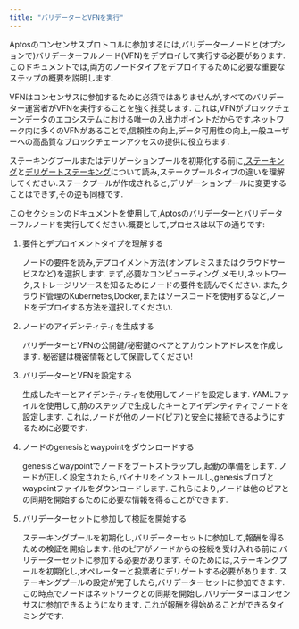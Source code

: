 ```yaml
---
title: "バリデーターとVFNを実行"
---
```


Aptosのコンセンサスプロトコルに参加するには,バリデーターノードと(オプションで)バリデーターフルノード(VFN)をデプロイして実行する必要があります.このドキュメントでは,両方のノードタイプをデプロイするために必要な重要なステップの概要を説明します.






<Aside type="note">
  VFNはコンセンサスに参加するために必須ではありませんが,すべてのバリデーター運営者がVFNを実行することを強く推奨します.
  これは,VFNがブロックチェーンデータのエコシステムにおける唯一の入出力ポイントだからです.ネットワーク内に多くのVFNがあることで,信頼性の向上,データ可用性の向上,一般ユーザーへの高品質なブロックチェーンアクセスの提供に役立ちます.
</Aside>

ステーキングプールまたはデリゲーションプールを初期化する前に,[ステーキング](/ja/network/blockchain/staking)と[デリゲートステーキング](/ja/network/blockchain/delegated-staking)について読み,ステークプールタイプの違いを理解してください.ステークプールが作成されると,デリゲーションプールに変更することはできず,その逆も同様です.

このセクションのドキュメントを使用して,Aptosのバリデーターとバリデーターフルノードを実行してください.概要として,プロセスは以下の通りです:



<Steps>

1. 要件とデプロイメントタイプを理解する

   ノードの要件を読み,デプロイメント方法(オンプレミスまたはクラウドサービスなど)を選択します.
   まず,必要なコンピューティング,メモリ,ネットワーク,ストレージリソースを知るためにノードの要件を読んでください.
   また,クラウド管理のKubernetes,Docker,またはソースコードを使用するなど,ノードをデプロイする方法を選択してください.

2. ノードのアイデンティティを生成する

   バリデーターとVFNの公開鍵/秘密鍵のペアとアカウントアドレスを作成します.
   秘密鍵は機密情報として保管してください!

3. バリデーターとVFNを設定する

   生成したキーとアイデンティティを使用してノードを設定します.
   YAMLファイルを使用して,前のステップで生成したキーとアイデンティティでノードを設定します.
   これは,ノードが他のノード(ピア)と安全に接続できるようにするために必要です.

4. ノードのgenesisとwaypointをダウンロードする

   genesisとwaypointでノードをブートストラップし,起動の準備をします.
   ノードが正しく設定されたら,バイナリをインストールし,genesisブロブとwaypointファイルをダウンロードします.
   これらにより,ノードは他のピアとの同期を開始するために必要な情報を得ることができます.

5. バリデーターセットに参加して検証を開始する

   ステーキングプールを初期化し,バリデーターセットに参加して,報酬を得るための検証を開始します.
   他のピアがノードからの接続を受け入れる前に,バリデーターセットに参加する必要があります.
   そのためには,ステーキングプールを初期化し,オペレーターと投票者にデリゲートする必要があります.
   ステーキングプールの設定が完了したら,バリデーターセットに参加できます.
   この時点でノードはネットワークとの同期を開始し,バリデーターはコンセンサスに参加できるようになります.
   これが報酬を得始めることができるタイミングです.

</Steps>
